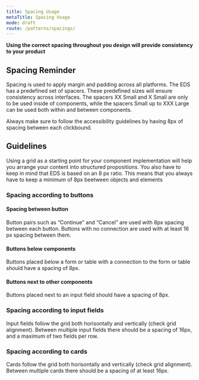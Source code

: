 ```yaml
---
title: Spacing Usage
metaTitle: Spacing Usage
mode: draft
route: /patterns/spacings/
---
```


**Using the correct spacing throughout you design will provide consistency to your product**

## Spacing Reminder

Spacing is used to apply margin and padding across all platforms. The EDS has a predefined set of spacers. These predefined sizes will ensure consistency across interfaces. The spacers XX Small and X Small are only to be used inside of components, while the spacers Small up to XXX Large can be used both within and between components.

Always make sure to follow the accessibility guidelines by having 8px of spacing between each clickbound.

## Guidelines

Using a grid as a starting point for your component implementation will help you arrange your content into structured propositions. You also have to keep in mind that EDS is based on an 8 px ratio. This means that you always have to keep a minimum of 8px beetween objects and elements 

### Spacing according to buttons

#### Spacing between button
Button pairs such as “Continue” and “Cancel” are used with 8px spacing between each button. Buttons with no connection are used with at least 16 px spacing between them.

#### Buttons below components
Buttons placed below a form or table with a connection to the form or table should have a spacing of 8px. 

#### Buttons next to other components
Buttons placed next to an input field should have a spacing of 8px.

### Spacing according to input fields

Input fields follow the grid both horisontally and vertically (check grid alignment). Between multiple input fields there should be a spacing of 16px, and a maximum of two fields per row.

### Spacing according to cards

Cards follow the grid both horisontally and vertically (check grid alignment). Between multiple cards there should be a spacing of at least 16px.

